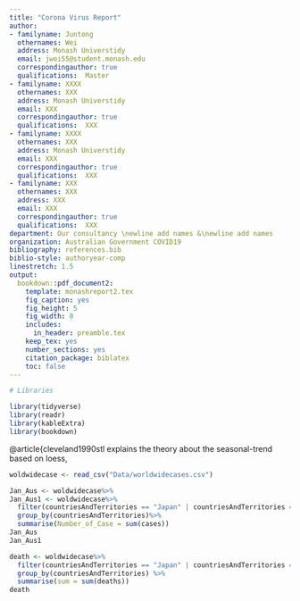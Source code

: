 ```yaml
---
title: "Corona Virus Report"
author:
- familyname: Juntong
  othernames: Wei
  address: Monash Universtidy
  email: jwei55@student.monash.edu
  correspondingauthor: true
  qualifications:  Master
- familyname: XXXX
  othernames: XXX
  address: Monash Universtidy
  email: XXX
  correspondingauthor: true
  qualifications:  XXX
- familyname: XXXX
  othernames: XXX
  address: Monash Universtidy
  email: XXX
  correspondingauthor: true
  qualifications:  XXX
- familyname: XXX
  othernames: XXX
  address: XXX
  email: XXX
  correspondingauthor: true
  qualifications:  XXX
department: Our consultancy \newline add names &\newline add names
organization: Australian Government COVID19
bibliography: references.bib
biblio-style: authoryear-comp
linestretch: 1.5
output:
  bookdown::pdf_document2:
    template: monashreport2.tex
    fig_caption: yes
    fig_height: 5
    fig_width: 8
    includes:
      in_header: preamble.tex
    keep_tex: yes
    number_sections: yes
    citation_package: biblatex
    toc: false
---
```


```r
# Libraries

library(tidyverse)
library(readr)
library(kableExtra)
library(bookdown)

```



\section*{Country XX1 and YY1"}

@article{cleveland1990stl explains the theory about the seasonal-trend based on loess, 

```r
woldwidecase <- read_csv("Data/worldwidecases.csv")
```
```r
Jan_Aus <- woldwidecase%>% 
Jan_Aus1 <- woldwidecase%>% 
  filter(countriesAndTerritories == "Japan" | countriesAndTerritories == "Australia")%>% 
  group_by(countriesAndTerritories)%>% 
  summarise(Number_of_Case = sum(cases))
Jan_Aus
Jan_Aus1
```
```r
death <- woldwidecase%>% 
  filter(countriesAndTerritories == "Japan" | countriesAndTerritories == "Australia")%>% 
  group_by(countriesAndTerritories) %>%
  summarise(sum = sum(deaths))
death
```



\section*{Country XX2 and YY2}

\section*{Country XX3 and YY3}



